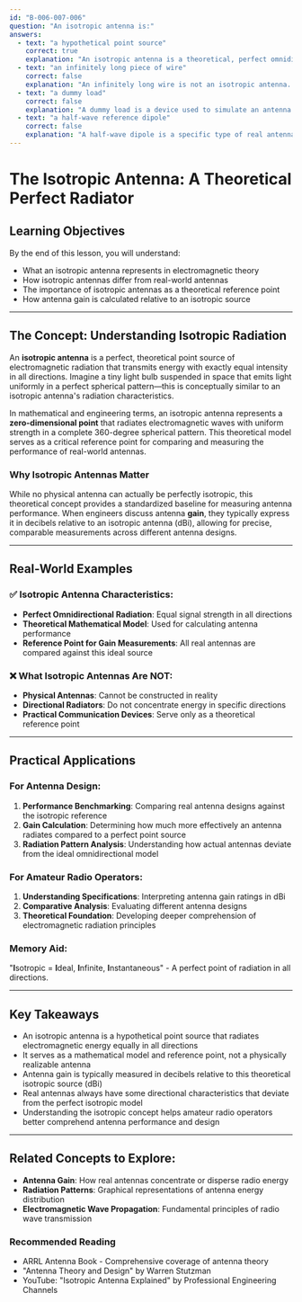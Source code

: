 ```yaml
---
id: "B-006-007-006"
question: "An isotropic antenna is:"
answers:
  - text: "a hypothetical point source"
    correct: true
    explanation: "An isotropic antenna is a theoretical, perfect omnidirectional radiator that transmits energy equally in all directions, like a point source of electromagnetic radiation. It's a mathematical and conceptual model used as a reference point for comparing the performance of real antennas, representing a perfect sphere of radiation with uniform signal strength in all directions."
  - text: "an infinitely long piece of wire"
    correct: false
    explanation: "An infinitely long wire is not an isotropic antenna. Such a wire would create a directional radiation pattern and have specific impedance characteristics, which contradicts the omnidirectional nature of an isotropic antenna. Real antennas have finite length and specific radiation patterns, unlike the theoretical point source model of an isotropic antenna."
  - text: "a dummy load"
    correct: false
    explanation: "A dummy load is a device used to simulate an antenna load for testing transmitters, designed to absorb radio frequency energy without radiating it. This is fundamentally different from an isotropic antenna, which is a theoretical radiator that perfectly distributes energy in all directions. A dummy load is meant to prevent radiation, while an isotropic antenna represents ideal, uniform radiation."
  - text: "a half-wave reference dipole"
    correct: false
    explanation: "A half-wave dipole is a specific type of real antenna with a distinct radiation pattern, typically showing maximum radiation perpendicular to its axis. Unlike an isotropic antenna, a dipole has directional characteristics and does not radiate equally in all directions. While dipoles are often used as practical reference antennas, they are not the same as the theoretical omnidirectional isotropic antenna."
---
```


# The Isotropic Antenna: A Theoretical Perfect Radiator

## Learning Objectives
By the end of this lesson, you will understand:
- What an isotropic antenna represents in electromagnetic theory
- How isotropic antennas differ from real-world antennas
- The importance of isotropic antennas as a theoretical reference point
- How antenna gain is calculated relative to an isotropic source

---

## The Concept: Understanding Isotropic Radiation

An **isotropic antenna** is a perfect, theoretical point source of electromagnetic radiation that transmits energy with exactly equal intensity in all directions. Imagine a tiny light bulb suspended in space that emits light uniformly in a perfect spherical pattern—this is conceptually similar to an isotropic antenna's radiation characteristics.

In mathematical and engineering terms, an isotropic antenna represents a **zero-dimensional point** that radiates electromagnetic waves with uniform strength in a complete 360-degree spherical pattern. This theoretical model serves as a critical reference point for comparing and measuring the performance of real-world antennas.

### Why Isotropic Antennas Matter

While no physical antenna can actually be perfectly isotropic, this theoretical concept provides a standardized baseline for measuring antenna performance. When engineers discuss antenna **gain**, they typically express it in decibels relative to an isotropic antenna (dBi), allowing for precise, comparable measurements across different antenna designs.

---

## Real-World Examples

### ✅ Isotropic Antenna Characteristics:
- **Perfect Omnidirectional Radiation**: Equal signal strength in all directions
- **Theoretical Mathematical Model**: Used for calculating antenna performance
- **Reference Point for Gain Measurements**: All real antennas are compared against this ideal source

### ❌ What Isotropic Antennas Are NOT:
- **Physical Antennas**: Cannot be constructed in reality
- **Directional Radiators**: Do not concentrate energy in specific directions
- **Practical Communication Devices**: Serve only as a theoretical reference point

---

## Practical Applications

### For Antenna Design:
1. **Performance Benchmarking**: Comparing real antenna designs against the isotropic reference
2. **Gain Calculation**: Determining how much more effectively an antenna radiates compared to a perfect point source
3. **Radiation Pattern Analysis**: Understanding how actual antennas deviate from the ideal omnidirectional model

### For Amateur Radio Operators:
1. **Understanding Specifications**: Interpreting antenna gain ratings in dBi
2. **Comparative Analysis**: Evaluating different antenna designs
3. **Theoretical Foundation**: Developing deeper comprehension of electromagnetic radiation principles

### Memory Aid:
"**I**sotropic = **I**deal, **I**nfinite, **I**nstantaneous" - A perfect point of radiation in all directions.

---

## Key Takeaways

- An isotropic antenna is a hypothetical point source that radiates electromagnetic energy equally in all directions
- It serves as a mathematical model and reference point, not a physically realizable antenna
- Antenna gain is typically measured in decibels relative to this theoretical isotropic source (dBi)
- Real antennas always have some directional characteristics that deviate from the perfect isotropic model
- Understanding the isotropic concept helps amateur radio operators better comprehend antenna performance and design

---

## Related Concepts to Explore:
- **Antenna Gain**: How real antennas concentrate or disperse radio energy
- **Radiation Patterns**: Graphical representations of antenna energy distribution
- **Electromagnetic Wave Propagation**: Fundamental principles of radio wave transmission

### Recommended Reading
- ARRL Antenna Book - Comprehensive coverage of antenna theory
- "Antenna Theory and Design" by Warren Stutzman
- YouTube: "Isotropic Antenna Explained" by Professional Engineering Channels